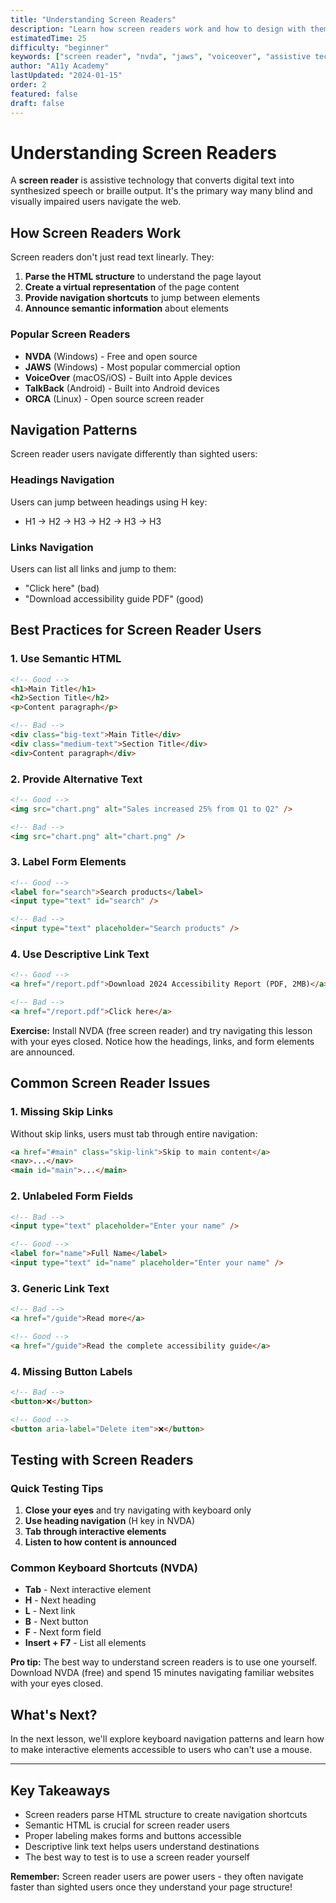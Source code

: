 ```yaml
---
title: "Understanding Screen Readers"
description: "Learn how screen readers work and how to design with them in mind."
estimatedTime: 25
difficulty: "beginner"
keywords: ["screen reader", "nvda", "jaws", "voiceover", "assistive technology"]
author: "A11y Academy"
lastUpdated: "2024-01-15"
order: 2
featured: false
draft: false
---
```


# Understanding Screen Readers

A **screen reader** is assistive technology that converts digital text into
synthesized speech or braille output. It's the primary way many blind and
visually impaired users navigate the web.

## How Screen Readers Work

Screen readers don't just read text linearly. They:

1. **Parse the HTML structure** to understand the page layout
2. **Create a virtual representation** of the page content
3. **Provide navigation shortcuts** to jump between elements
4. **Announce semantic information** about elements

### Popular Screen Readers

- **NVDA** (Windows) - Free and open source
- **JAWS** (Windows) - Most popular commercial option
- **VoiceOver** (macOS/iOS) - Built into Apple devices
- **TalkBack** (Android) - Built into Android devices
- **ORCA** (Linux) - Open source screen reader

## Navigation Patterns

Screen reader users navigate differently than sighted users:

### Headings Navigation

Users can jump between headings using H key:

- H1 → H2 → H3 → H2 → H3 → H3

### Links Navigation

Users can list all links and jump to them:

- "Click here" (bad)
- "Download accessibility guide PDF" (good)

## Best Practices for Screen Reader Users

### 1. Use Semantic HTML

```html
<!-- Good -->
<h1>Main Title</h1>
<h2>Section Title</h2>
<p>Content paragraph</p>

<!-- Bad -->
<div class="big-text">Main Title</div>
<div class="medium-text">Section Title</div>
<div>Content paragraph</div>
```

### 2. Provide Alternative Text

```html
<!-- Good -->
<img src="chart.png" alt="Sales increased 25% from Q1 to Q2" />

<!-- Bad -->
<img src="chart.png" alt="chart.png" />
```

### 3. Label Form Elements

```html
<!-- Good -->
<label for="search">Search products</label>
<input type="text" id="search" />

<!-- Bad -->
<input type="text" placeholder="Search products" />
```

### 4. Use Descriptive Link Text

```html
<!-- Good -->
<a href="/report.pdf">Download 2024 Accessibility Report (PDF, 2MB)</a>

<!-- Bad -->
<a href="/report.pdf">Click here</a>
```

**Exercise:** Install NVDA (free screen reader) and try navigating this
lesson with your eyes closed. Notice how the headings, links, and form
elements are announced.

## Common Screen Reader Issues

### 1. Missing Skip Links

Without skip links, users must tab through entire navigation:

```html
<a href="#main" class="skip-link">Skip to main content</a>
<nav>...</nav>
<main id="main">...</main>
```

### 2. Unlabeled Form Fields

```html
<!-- Bad -->
<input type="text" placeholder="Enter your name" />

<!-- Good -->
<label for="name">Full Name</label>
<input type="text" id="name" placeholder="Enter your name" />
```

### 3. Generic Link Text

```html
<!-- Bad -->
<a href="/guide">Read more</a>

<!-- Good -->
<a href="/guide">Read the complete accessibility guide</a>
```

### 4. Missing Button Labels

```html
<!-- Bad -->
<button>❌</button>

<!-- Good -->
<button aria-label="Delete item">❌</button>
```

## Testing with Screen Readers

### Quick Testing Tips

1. **Close your eyes** and try navigating with keyboard only
2. **Use heading navigation** (H key in NVDA)
3. **Tab through interactive elements**
4. **Listen to how content is announced**

### Common Keyboard Shortcuts (NVDA)

- **Tab** - Next interactive element
- **H** - Next heading
- **L** - Next link
- **B** - Next button
- **F** - Next form field
- **Insert + F7** - List all elements

**Pro tip:** The best way to understand screen readers is to use one
yourself. Download NVDA (free) and spend 15 minutes navigating familiar
websites with your eyes closed.

## What's Next?

In the next lesson, we'll explore keyboard navigation patterns and learn how to make interactive elements accessible to users who can't use a mouse.

---

## Key Takeaways

- Screen readers parse HTML structure to create navigation shortcuts
- Semantic HTML is crucial for screen reader users
- Proper labeling makes forms and buttons accessible
- Descriptive link text helps users understand destinations
- The best way to test is to use a screen reader yourself

**Remember:** Screen reader users are power users - they often navigate
faster than sighted users once they understand your page structure!
